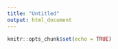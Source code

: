 ```yaml
---
title: "Untitled"
output: html_document
---
```


```r
knitr::opts_chunk$set(echo = TRUE)
```
